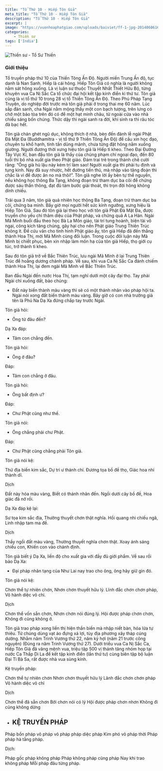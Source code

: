 ```yaml
---
title: "Tổ Thứ 10 - Hiếp Tôn Giả"
meta_title: "Tổ Thứ 10 - Hiếp Tôn Giả"
description: "Tổ Thứ 10 - Hiếp Tôn Giả"
excerpt: |
image: "https://vuonhoaphatgiao.com/uploads/baiviet/ff-1-jpg-20140606163321w1detUdIPc.jpg"
categories:
    - Thiền sư
tags: ['India']
---
```


<img
  decoding="async"
  src="https://vuonhoaphatgiao.com/uploads/baiviet/ff-1-jpg-20140606163321w1detUdIPc.jpg"
  alt="Thiền sư - Tổ Sư Thiền"
/>

### Giới thiệu

Tổ truyền pháp thứ 10 của Thiền Tông Ấn Độ.
Người miền Trung Ấn độ, tục danh là Nan Sanh. Hiếp là cái hông. Hiếp Tôn Giả có nghĩa là người không nằm sát hông xuống.
Là vị luận sư thuộc Thuyết Nhất Thiết Hữu Bộ, từng khuyên vua Ca Nị Sắc Ca tổ chức đại hội kết tập kinh điển kì thứ tư.
Tôn giả cũng là vị tổ thứ 10 trong 28 vị tổ Thiền Tông Ấn Độ. Theo Phú Pháp Tạng Truyện, do nghiệp đời trước mà tôn giả phải ở trong thai mẹ 60 năm.
Lúc sắp đản sanh, cha Ngài nằm mộng thấy một con bạch tượng, trên lưng có chở một bảo tòa trên đó có để một hạt minh châu, từ ngoài cửa vào nhà chiếu sáng bốn chúng.
Thức dậy thì ngài sanh ra đời, khi sinh ra thì râu tóc đã bạc hết.

Tôn giả chán ghét ngũ dục, không thích ở nhà, bèn đến đảnh lễ ngài Phật Đà Mật Đa (Buddhamitra - vị tổ thứ 9 Thiền Tông Ấn Độ) để cầu xin học đạo, chuyên tu khổ hạnh, tinh tấn dũng mãnh, chưa từng đặt hông nằm xuống giường. Người đương thời xưng hiệu tôn giả là Hiếp tì kheo.
Theo Đại Đường Tây Vực Kí, ban đầu tôn giả là thầy của chúng phạm chí ngoại đạo, đến 80 tuổi thì bỏ nhà xuất gia theo Phật giáo.
Đám trai trẻ trong thành chê cười rằng: “Ông già hủ lậu này kém trí làm sao! Người xuất gia thì phải tu định và tụng kinh.
Nay đã suy nhược, hết đường tiến thủ, mà nhập vào tăng đoàn thì chắc là vì để được ăn no mà thôi!”.
Tôn giả nghe lời ấy bèn tự thề nguyền, nếu không học thông Ba Tạng, không đoạn trừ tham dục ba cõi để chứng được sáu thần thông, đạt đủ tám bước giải thoát, thì trọn đời hông không dính chiếu.

Trải qua 3 năm, tôn giả quả nhiên học thông Ba Tạng, đoạn trừ tham dục ba cõi, chứng ba minh. Bấy giờ mọi người hết sức kính ngưỡng, xưng hiệu là Hiếp Tôn Giả.
Sau đó tôn giả lại theo học với tôn giả Phật Đà Mật Đa, được truyền cho yếu chỉ thâm diệu của Phật pháp, và chứng quả A La Hán.
Ngài Mã Minh buổi đầu theo học Bà La Môn giáo, tài trí tung hoành, biện tài vô ngại, công kích tăng chúng, gây hại cho nền Phật giáo Trung Thiên Trúc không ít.
Để cứu vãn cho tình hình Phật giáo ấy, tôn giả Hiếp đã đến thẳng thành Hoa Thị, mời Mã Minh cùng đối luận.
Trong cuộc đối luận này Mã Minh bị chiết phục, bèn xin nhập làm môn hạ của tôn giả Hiếp, thọ giới cụ túc, trở thành tì kheo.

Sau đó tôn giả trở về Bắc Thiên Trúc, lưu ngài Mã Minh ở lại Trung Thiên Trúc để hoằng dương chánh pháp.
Về sau, khi vua Ca Nị Sắc Ca đánh chiếm thành Hoa Thị, lại đem ngài Mã Minh về Bắc Thiên Trúc.

Ban đầu Ngài đến nước Hoa Thị, tạm nghỉ dưới một cây đại thọ. Tay phải Ngài chỉ xuống đất, bảo chúng:

- Đất này biến thành màu vàng thì sẽ có một thánh nhân vào pháp hội ta.
  Ngài nói xong đất biến thành màu vàng. Bây giờ có con nhà trưởng giả tên là Phú Na Dạ Xa đứng chắp tay trước Ngài.

Tôn giả hỏi:

- Ông từ đâu đến?

Dạ Xa đáp:

- Tâm con chẳng đến.

Tôn giả hỏi:

- Ông ở đâu?

Đáp:

- Tâm con chẳng ở đâu.

Tôn giả hỏi:

- Ông bất định ư?

Đáp:

- Chư Phật cũng như thế.

Tôn giả nói:

- Ông chẳng phải chư Phật.

Đáp:

- Chư Phật cũng chẳng phải Tôn giả.

Tôn giả nói kệ:

Thử địa biến kim sắc,
Dự tri ư thánh chí.
Đương tọa bồ đề thọ,
Giác hoa nhi thành dĩ.

Dịch

Đất này hóa màu vàng,
Biết có thánh nhân đến.
Ngồi dưới cây bồ đề,
Hoa giác đã nở rồi.

Dạ Xa đáp kệ lại:

Sư tọa kim sắc địa,
Thường thuyết chơn thật nghĩa.
Hồi quang nhi chiếu ngã,
Linh nhập tam ma đề.

Dịch

Thầy ngồi đất màu vàng,
Thường thuyết nghĩa chơn thật.
Xoay ánh sáng chiếu con,
Khiến con vào chánh định.

Tôn giả biết ý Dạ Xa, liền độ cho xuất gia với đầy đủ giới phẩm. Về sau rồi bảo Dạ Xa:

- Đại pháp nhãn tạng của Như Lai nay trao cho ông, ông hãy giữ gìn đó.

Tôn giả nói kệ:

Chơn thể tự nhiên chơn,
Nhơn chơn thuyết hữu lý.
Lĩnh đắc chơn chơn pháp,
Vô hành diệc vô chỉ.

Dịch

Chơn thể vốn sẵn chơn,
Nhơn chơn nói đúng lý.
Hội được pháp chơn chơn,
Không đi cũng không ở.

Tôn giả trao pháp xong liền thị hiện thần biến mà nhập niết bàn, hóa lửa tự thiêu. Tứ chúng dùng vạt áo đựng xá lợi, tùy địa phương xây tháp cúng dường.
Nhằm năm Trinh Vương thứ 22, năm kỷ hợi (năm 21 trước công nguyên) (Đúng ra năm Trinh Vương thứ 27).
Dưới triều vua Ca Nị Sắc Ca, Hiếp Tôn Giả đã vâng mệnh vua, triệu tập 500 vị thánh tăng nhóm họp tại nước Ca Thấp Di La để kết tập kinh điển (lần thứ tư) cùng biên tập bộ luận Đại Tì Bà Sa, rất được nhà vua sùng kính.

Kệ truyền pháp:

Chơn thể tự nhiên chơn
Nhơn chơn thuyết hữu lý
Lãnh đắc chơn chơn pháp
Vô hành diệc vô chỉ

Dịch

Chơn thể đã sẵn chơn
Bởi chơn nói có lý
Hội được pháp chơn nhơn
Không đi cũng không dừng

- <h2>KỆ TRUYỀN PHÁP</h2>

Pháp bổn pháp vô pháp
vô pháp pháp diệc pháp
Kim phó vô pháp thời
Pháp pháp hà tằng pháp.

Dịch:

Pháp gốc pháp không pháp
Pháp không pháp cũng pháp
Nay khi trao không pháp
Mỗi pháp đâu từng pháp.
